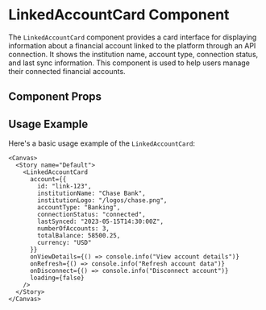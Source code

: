 

<Meta of={LinkedAccountCard} />

# LinkedAccountCard Component

The `LinkedAccountCard` component provides a card interface for displaying information about a financial account linked to the platform through an API connection. It shows the institution name, account type, connection status, and last sync information. This component is used to help users manage their connected financial accounts.

## Component Props

<Canvas of={LinkedAccountCard} />

<Controls />

## Usage Example

Here's a basic usage example of the `LinkedAccountCard`:

```tsx
<Canvas>
  <Story name="Default">
    <LinkedAccountCard
      account={{
        id: "link-123",
        institutionName: "Chase Bank",
        institutionLogo: "/logos/chase.png",
        accountType: "Banking",
        connectionStatus: "connected",
        lastSynced: "2023-05-15T14:30:00Z",
        numberOfAccounts: 3,
        totalBalance: 58500.25,
        currency: "USD"
      }}
      onViewDetails={() => console.info("View account details")}
      onRefresh={() => console.info("Refresh account data")}
      onDisconnect={() => console.info("Disconnect account")}
      loading={false}
    />
  </Story>
</Canvas>
``` 